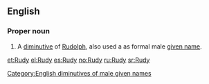 {{also|rudy}}

==English==

===Proper noun===
{{en-proper noun}}

# A [[diminutive]] of [[Rudolph]], also used a as formal male [[given name]].

[[Category:English diminutives of male given names]]

[[et:Rudy]]
[[el:Rudy]]
[[es:Rudy]]
[[no:Rudy]]
[[ru:Rudy]]
[[sr:Rudy]]